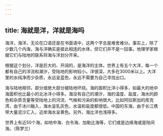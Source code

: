 ```yaml
---
---
---
```

title: 海就是洋，洋就是海吗
---




海洋，海洋，无论在口语还是在书面语中，这两个字总是难舍难分。事实上，除了少数几个内海，海与洋确实是彼此相连的水体，但它们并不是一回事。地理学家根据它们与陆地的联系将海与洋划分开来。

根据这个划分，洋是巨大的、开阔的，是海洋的主体。世界上有五个大洋，每一个都有自己的洋流和潮汐，受陆地的影响较小。洋很深，大多在3000米以上。大洋里的水纯净而少杂质，永远呈蓝色，永远不需要为自己寻找出口。

海与陆地相邻，部分或绝大部分被陆地环绕。海的面积比洋小得多，如最大的地中海面积也比最小的北冰洋小得多。海没有自己的潮汐，海的温度、盐度，海水的颜色和杂质含量等受陆地上的河流、气候和污染的影响很大。比如阿拉斯加的库克湾，由于冰川融入，海水呈乳灰色，水温和盐度都很低。中国的东海，由于长江携带大量泥沙汇入，近岸海水呈黄色。另外，海比洋也浅得多。

世界上有近50个海，如地中海、白令海、加勒比海等，它们或是边缘海或是陆间海。（陈梦兰）